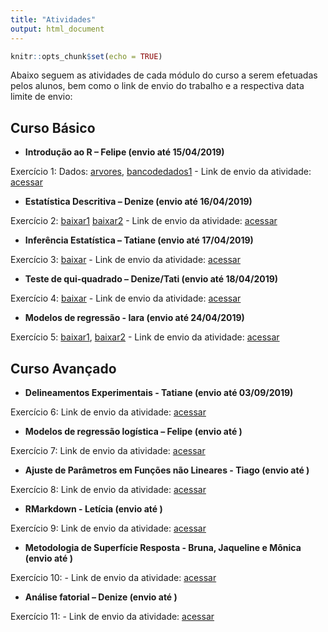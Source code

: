 ```yaml
---
title: "Atividades"
output: html_document
---
```


```r
knitr::opts_chunk$set(echo = TRUE)
```

Abaixo seguem as atividades de cada módulo do curso a serem efetuadas pelos alunos, bem como o link de envio do trabalho e a respectiva data limite de envio:

## Curso Básico

- **Introdução ao R – Felipe (envio até 15/04/2019)**

Exercício 1: Dados: [arvores](arvores.xlsx), [bancodedados1](bancodedados11.xlsx) - Link de envio da atividade: [acessar](https://docs.google.com/forms/d/e/1FAIpQLSej_aNNKa5sOlZcTl2v9HwnVUEVgIIhrY01fpNQBszd3QQkHA/viewform)


- **Estatística Descritiva – Denize (envio até 16/04/2019)**

Exercício 2: [baixar1](os2_lab_01A_port.pdf) [baixar2](Atividades_para_entregar.docx) - Link de envio da atividade: [acessar](https://docs.google.com/forms/d/e/1FAIpQLSf-_eCimi3uJHfEzflROriKkP0wBnGjLu_gGuuKwz_p4jZg_g/viewform)


- **Inferência Estatística – Tatiane (envio até 17/04/2019)**

Exercício 3: [baixar]() - Link de envio da atividade: [acessar](https://docs.google.com/forms/d/e/1FAIpQLScKkI1LyWGOWj_C7YgxwzhOULpQOjpAiBxASdwD77ARoKligw/viewform)

- **Teste de qui-quadrado – Denize/Tati (envio até 18/04/2019)**

Exercício 4: [baixar]() - Link de envio da atividade: [acessar](https://docs.google.com/forms/d/e/1FAIpQLScimJgVp3jhdlaVET6xHpYR3K197hWvvzibHsg5kAV-UnT_LA/viewform)

- **Modelos de regressão - Iara (envio até 24/04/2019)**

Exercício 5: [baixar1](Exercícios_encontro_5_módulo_básico.docx), [baixar2](peixes1.xls) - Link de envio da atividade: [acessar](https://docs.google.com/forms/d/e/1FAIpQLSeaYB5thYcgjCWX0XdNSHM9jMmql-nrJZvGoIaCtYldSWxy5Q/viewform)
 

## Curso Avançado


- **Delineamentos Experimentais - Tatiane (envio até 03/09/2019)**

Exercício 6: Link de envio da atividade: [acessar](https://docs.google.com/forms/d/e/1FAIpQLScQExlT7dtf7adp90yBhGMjm88P3QIUGIGfhM0PxGlAN8LM_g/viewform?usp=sf_link)

- **Modelos de regressão logística – Felipe (envio até )**

Exercício 7:  Link de envio da atividade: [acessar]()

- **Ajuste de Parâmetros em Funções não Lineares - Tiago (envio até )**

Exercício 8: Link de envio da atividade: [acessar]()

- **RMarkdown - Letícia (envio até )**

Exercício 9: Link de envio da atividade: [acessar]()


- **Metodologia de Superfície Resposta - Bruna, Jaqueline e Mônica (envio até )**

Exercício 10: - Link de envio da atividade: [acessar]()

- **Análise fatorial – Denize (envio até )**

Exercício 11: - Link de envio da atividade: [acessar]()

